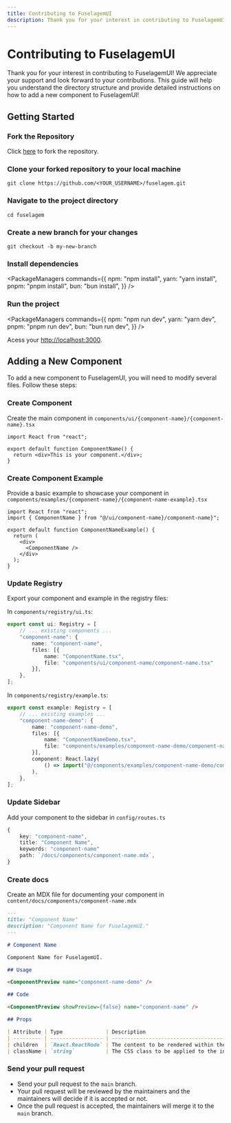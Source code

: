 ```yaml
---
title: Contributing to FuselagemUI
description: Thank you for your interest in contributing to FuselagemUI! We appreciate your support and look forward to your contributions. This guide will help you understand the directory structure and provide detailed instructions on how to add a new component to FuselagemUI!
---
```


# Contributing to FuselagemUI

Thank you for your interest in contributing to FuselagemUI! We appreciate your support and look forward to your contributions. This guide will help you understand the directory structure and provide detailed instructions on how to add a new component to FuselagemUI!

## Getting Started

<Steps>

### Fork the Repository

Click [here](https://github.com/rafael-angonese/fuselagem/fork) to fork the repository.

### Clone your forked repository to your local machine

```codeBlock bash
git clone https://github.com/<YOUR_USERNAME>/fuselagem.git
```

### Navigate to the project directory

```codeBlock bash
cd fuselagem
```

### Create a new branch for your changes

```codeBlock bash
git checkout -b my-new-branch
```

### Install dependencies

<PackageManagers
  commands={{
    npm: "npm install",
    yarn: "yarn install",
    pnpm: "pnpm install",
    bun: "bun install",
  }}
/>

### Run the project

<PackageManagers
  commands={{
    npm: "npm run dev",
    yarn: "yarn dev",
    pnpm: "pnpm run dev",
    bun: "bun run dev",
  }}
/>

Acess your [http://localhost:3000](http://localhost:3000).

</Steps>

## Adding a New Component

To add a new component to FuselagemUI, you will need to modify several files. Follow these steps:

<Steps>

### Create Component

Create the main component in `components/ui/{component-name}/{component-name}.tsx`

```tsx
import React from "react";

export default function ComponentName() {
  return <div>This is your component.</div>;
}
```

### Create Component Example

Provide a basic example to showcase your component in `components/examples/{component-name}/{component-name-example}.tsx`

```tsx
import React from "react";
import { ComponentName } from "@/ui/component-name}/component-name}";

export default function ComponentNameExample() {
  return (
    <div>
      <ComponentName />
    </div>
  );
}
```

### Update Registry

Export your component and example in the registry files:

In `components/registry/ui.ts`:

```typescript
export const ui: Registry = [
    // ... existing components ...
    "component-name": {
        name: "component-name",
        files: [{
            name: "ComponentName.tsx",
            file: "components/ui/component-name/component-name.tsx"
        }],
    },
];
```

In `components/registry/example.ts`:

```typescript
export const example: Registry = [
    // ... existing examples ...
    "component-name-demo": {
        name: "component-name-demo",
        files: [{
            name: "ComponentNameDemo.tsx",
            file: "components/examples/component-name-demo/component-name-demo.tsx"
        }],
        component: React.lazy(
            () => import("@/components/examples/component-name-demo/component-name-demo"),
        ),
    },
];
```

### Update Sidebar

Add your component to the sidebar in `config/routes.ts`

```typescript
{
    key: "component-name",
    title: "Component Name",
    keywords: "component-name"
    path: `/docs/components/component-name.mdx`,
}
```

### Create docs

Create an MDX file for documenting your component in `content/docs/components/component-name.mdx`

```md
---
title: "Component Name"
description: "Component Name for FuselagemUI."
---

# Component Name

Component Name for FuselagemUI.

## Usage

<ComponentPreview name="component-name-demo" />

## Code

<ComponentPreview showPreview={false} name="component-name" />

## Props

| Attribute | Type              | Description                                                | Default     |
| --------- | ----------------- | ---------------------------------------------------------- | ----------- |
| children  | `React.ReactNode` | The content to be rendered within the gradient background. | `undefined` |
| className | `string`          | The CSS class to be applied to the inner div.              | `undefined` |
```

### Send your pull request

- Send your pull request to the `main` branch.
- Your pull request will be reviewed by the maintainers and the maintainers will decide if it is accepted or not.
- Once the pull request is accepted, the maintainers will merge it to the `main` branch.

</Steps>

